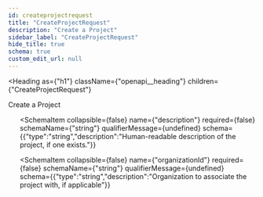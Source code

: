 ```yaml
---
id: createprojectrequest
title: "CreateProjectRequest"
description: "Create a Project"
sidebar_label: "CreateProjectRequest"
hide_title: true
schema: true
custom_edit_url: null
---
```



<Heading
  as={"h1"}
  className={"openapi__heading"}
  children={"CreateProjectRequest"}
>
</Heading>



Create a Project

<ul>
  <SchemaItem
    collapsible={false}
    name={"name"}
    required={true}
    schemaName={"string"}
    qualifierMessage={undefined}
    schema={{"type":"string","description":"Human-readable name for the project, if one exists."}}
  >
    
  </SchemaItem><SchemaItem
    collapsible={false}
    name={"description"}
    required={false}
    schemaName={"string"}
    qualifierMessage={undefined}
    schema={{"type":"string","description":"Human-readable description of the project, if one exists."}}
  >
    
  </SchemaItem><SchemaItem
    collapsible={false}
    name={"organizationId"}
    required={false}
    schemaName={"string"}
    qualifierMessage={undefined}
    schema={{"type":"string","description":"Organization to associate the project with, if applicable"}}
  >
    
  </SchemaItem>
</ul>
            